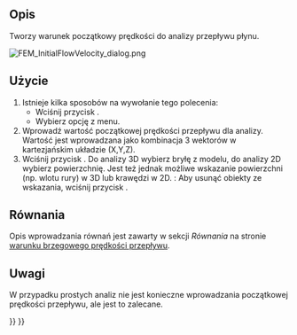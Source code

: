 <languages/>

{{Docnav
|[[FEM_ElectricChargeDensity/pl|Gęstość ładunku elektrycznego]]
|[[FEM_ConstraintInitialPressure/pl|Warunek początkowy ciśnienia]]
|[[FEM_Workbench/pl|środowisko pracy MES]]
|IconL=FEM_ConstraintElectricChargeDensity.svg
|IconR=FEM_ConstraintInitialPressure.svg
|IconC=Workbench_FEM.svg
}}

{{GuiCommandContainer|
{{GuiCommand/pl
|Name=FEM ConstraintInitialFlowVelocity
|Name/pl=MES: Warunek początkowy prędkości przepływu
|MenuLocation=Model → Warunki brzegowe dla płynu → Warunek początkowy prędkości przepływu
|Workbenches=[[FEM_Workbench/pl|MES]]
|SeeAlso=[[FEM_ConstraintFlowVelocity/pl|Warunek brzegowy prędkości przepływu]], [[FEM_ConstraintInitialPressure/pl|Warunek początkowy ciśnienia]]
}}
{{GuiCommandFemInfo/pl
|Solvers=Elmer
}}
}}

<span id="Description"></span>
==Opis==

Tworzy warunek początkowy prędkości do analizy przepływu płynu.

[[File:FEM_InitialFlowVelocity_dialog.png]]
{{Caption|Panel zadań warunku początkowego prędkości przepływu}}

<span id="Usage"></span>
==Użycie== 

# Istnieje kilka sposobów na wywołanie tego polecenia:
#* Wciśnij przycisk {{Button|[[Image:FEM_ConstraintInitialFlowVelocity.svg|16px]] [[FEM_ConstraintInitialFlowVelocity/pl|Warunek początkowy prędkości przepływu]]}}.
#* Wybierz opcję {{MenuCommand|Model → Warunki brzegowe dla płynu → [[Image:FEM_ConstraintInitialFlowVelocity.svg|16px]] Warunek początkowy prędkości przepływu}} z menu.
# Wprowadź wartość początkowej prędkości przepływu dla analizy. Wartość jest wprowadzana jako kombinacja 3 wektorów w kartezjańskim układzie (X,Y,Z).
# Wciśnij przycisk {{Button|Dodaj}}. Do analizy 3D wybierz bryłę z modelu, do analizy 2D wybierz powierzchnię. Jest też jednak możliwe wskazanie powierzchni (np. wlotu rury) w 3D lub krawędzi w 2D. {{Version/pl|1.1}}: Aby usunąć obiekty ze wskazania, wciśnij przycisk {{Button|Usuń}}.

<span id="Formulas"></span>
==Równania==

Opis wprowadzania równań jest zawarty w sekcji ''Równania'' na stronie [[FEM_ConstraintFlowVelocity#Formulas/pl|warunku brzegowego prędkości przepływu]].

<span id="Notes"></span>
==Uwagi== 

W przypadku prostych analiz nie jest konieczne wprowadzania początkowej prędkości przepływu, ale jest to zalecane.


{{Docnav
|[[FEM_ElectricChargeDensity/pl|Gęstość ładunku elektrycznego]]
|[[FEM_ConstraintInitialPressure/pl|Warunek początkowy ciśnienia]]
|[[FEM_Workbench/pl|środowisko pracy MES]]
|IconL=FEM_ConstraintElectricChargeDensity.svg
|IconR=FEM_ConstraintInitialPressure.svg
|IconC=Workbench_FEM.svg
}}

{{FEM Tools navi{{#translation:}}}}
{{Userdocnavi{{#translation:}}}}
